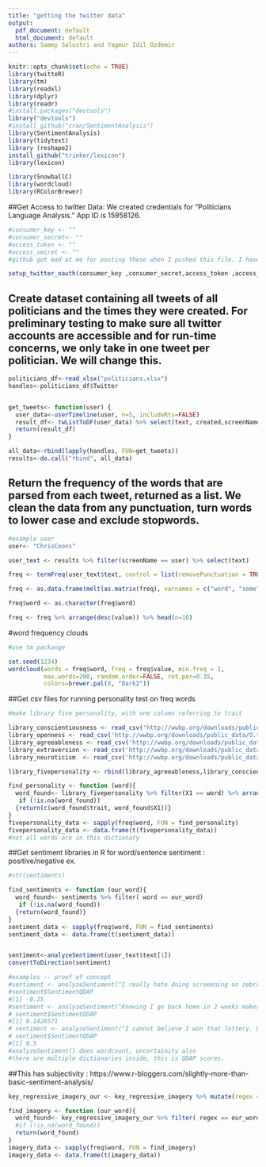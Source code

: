 ```yaml
---
title: "getting the twitter data"
output:
  pdf_document: default
  html_document: default
authors: Sammy Salustri and Yagmur Idil Ozdemir
---
```


```r
knitr::opts_chunk$set(echo = TRUE)
library(twitteR)
library(tm)
library(readxl)
library(dplyr)
library(readr)
#install.packages("devtools")
library("devtools")
#install_github("cran/SentimentAnalysis")
library(SentimentAnalysis)
library(tidytext)
library (reshape2)
install_github("trinker/lexicon") 
library(lexicon) 

library(SnowballC)
library(wordcloud)
library(RColorBrewer)


```

##Get Access to twitter Data: We created credentials for "Politicians Language Analysis." App ID is 15958126.  

```r

#consumer_key <- ""
#consumer_secret<- ""
#access_token <- ""
#access_secret <- ""
#github got mad at me for posting these when I pushed this file. I have the actual numbers on my computer.

setup_twitter_oauth(consumer_key ,consumer_secret,access_token ,access_secret)
```

## Create dataset containing all tweets of all politicians and the times they were created. For preliminary testing to make sure all twitter accounts are accessible and for run-time concerns, we only take in one tweet per politician. We will change this. 

```r

politicians_df<-read_xlsx("politicians.xlsx")
handles<-politicians_df$Twitter


get_tweets<- function(user) {
  user_data<-userTimeline(user, n=5, includeRts=FALSE)
  result_df<- twListToDF(user_data) %>% select(text, created,screenName)
  return(result_df)
}

all_data<-rbind(lapply(handles, FUN=get_tweets))
results<-do.call("rbind", all_data)

```

## Return the frequency of the words that are parsed from each tweet, returned as a list. We clean the data from any punctuation, turn words to lower case and exclude stopwords. 

```r

#example user
user<- "ChrisCoons"

user_text <- results %>% filter(screenName == user) %>% select(text)

freq <- termFreq(user_text$text, control = list(removePunctuation = TRUE, tolower = TRUE, stopwords = TRUE)) 

freq <- as.data.frame(melt(as.matrix(freq), varnames = c("word", "some"))) %>% select(-some)

freq$word <- as.character(freq$word)

freq <- freq %>% arrange(desc(value)) %>% head(n=10)

```

#word frequency clouds
```r
#use tm packange

set.seed(1234)
wordcloud(words = freq$word, freq = freq$value, min.freq = 1,
          max.words=200, random.order=FALSE, rot.per=0.35, 
          colors=brewer.pal(8, "Dark2"))

```


##Get csv files for running personality test on freq words
```r
#make library five personality, with one column referring to trait 

library_conscientiousness <- read_csv('http://wwbp.org/downloads/public_data/C.top100.1to3grams.gender_age_controlled.rmatrix.csv') %>% mutate(trait = "conscientiousness") %>% select(-con)
library_openness <- read_csv('http://wwbp.org/downloads/public_data/O.top100.1to3grams.gender_age_controlled.rmatrix.csv') %>% mutate(trait = "openness") %>% select(-ope)
library_agreeableness <- read_csv('http://wwbp.org/downloads/public_data/A.top100.1to3grams.gender_age_controlled.rmatrix.csv') %>% mutate(trait = "agreeableness") %>% select(-agr)
library_extraversion <- read_csv('http://wwbp.org/downloads/public_data/E.top100.1to3grams.gender_age_controlled.rmatrix.csv') %>% mutate(trait = "extraversion") %>% select(-ext)
library_neuroticism  <- read_csv('http://wwbp.org/downloads/public_data/N.top100.1to3grams.gender_age_controlled.rmatrix.csv') %>% mutate(trait = "neuroticism") %>% select(-neu)

library_fivepersonality <- rbind(library_agreeableness,library_conscientiousness,library_extraversion, library_neuroticism, library_openness)

find_personality <- function (word){
  word_found<- library_fivepersonality %>% filter(X1 == word) %>% arrange(p) %>% head(n=1)
   if (!is.na(word_found))
  {return(c(word_found$trait, word_found$X1))}
}
fivepersonality_data <- sapply(freq$word, FUN = find_personality)
fivepersonality_data <- data.frame(t(fivepersonality_data))
#not all words are in this dictionary
```


##Get sentiment libraries in R for word/sentence sentiment : positive/negative ex.
```r

#str(sentiments)

find_sentiments <- function (our_word){
  word_found<- sentiments %>% filter( word == our_word)
   if (!is.na(word_found))
  {return(word_found)}
}
sentiment_data <- sapply(freq$word, FUN = find_sentiments)
sentiment_data <- data.frame(t(sentiment_data))


sentiment<-analyzeSentiment(user_text$text[1])
convertToDirection(sentiment)

#examples -- proof of concept
#sentiment <- analyzeSentiment("I really hate doing screeening on zebrafish.")
#sentiment$SentimentQDAP
#[1] -0.25
#sentiment <- analyzeSentiment("Knowing I go back home in 2 weeks makes studying easier")
# sentiment$SentimentQDAP
#[1] 0.1428571
# sentiment <- analyzeSentiment("I cannot believe I won that lottery. Dreams do come true!")
# sentiment$SentimentQDAP
#[1] 0.5
#analyzeSentiment() does wordcount, uncertainity also
#there are multiple dictionaries inside, this is QDAP scores. 
```

##This has subjectivity : https://www.r-bloggers.com/slightly-more-than-basic-sentiment-analysis/

```r

key_regressive_imagery_our <- key_regressive_imagery %>% mutate(regex = gsub("[^0-9A-Za-z///' ]","'" , regex ,ignore.case = TRUE)) %>% mutate(regex = sub("\\'b$", "", regex)) %>% mutate(regex = sub("\\'", "", regex)) %>% mutate(regex = sub("^b", "", regex))

find_imagery <- function (our_word){
  word_found<- key_regressive_imagery_our %>% filter( regex == our_word)
  #if (!is.na(word_found))
  return(word_found)
}
imagery_data <- sapply(freq$word, FUN = find_imagery)
imagery_data <- data.frame(t(imagery_data))


```

